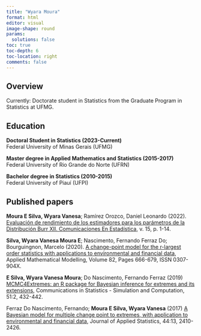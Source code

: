 ---
title: "Wyara Moura"
format: html
editor: visual
image-shape: round
params:
  solutions: false
toc: true
toc-depth: 6
toc-location: right
comments: false
---

## Overview

Currently: Doctorate student in Statistics from the Graduate Program in Statistics at UFMG.

## Education

**Doctoral Student in Statistics (2023-Current)**\
Federal University of Minas Gerais (UFMG)

**Master degree in Applied Mathematics and Statistics (2015-2017)**\
Federal University of Rio Grande do Norte (UFRN)

**Bachelor degree in Statistics (2010-2015)**\
Federal University of Piauí (UFPI)

## Published papers

<b>Moura E Silva, Wyara Vanesa</b>; Ramírez Orozco, Daniel Leonardo (2022). [Evaluación de rendimiento de los estimadores para los parámetros de la Distribución Burr XII. Comunicaciones En Estadística](https://dialnet.unirioja.es/servlet/articulo?codigo=8710099), v. 15, p. 1-14.

<b>Silva, Wyara Vanesa Moura E</b>; Nascimento, Fernando Ferraz Do; Bourguingnon, Marcelo (2020). [A change-point model for the r-largest order statistics with applications to environmental and financial data](https://doi.org/10.1016/j.apm.2020.01.064), Applied Mathematical Modelling, Volume 82, Pages 666-679, ISSN 0307-904X.

<b>E Silva, Wyara Vanesa Moura</b>; Do Nascimento, Fernando Ferraz (2019) [MCMC4Extremes: an R package for Bayesian inference for extremes and its extensions](https://doi.org/10.1080/03610918.2019.1653914), Communications in Statistics - Simulation and Computation, 51:2, 432-442.

Ferraz Do Nascimento, Fernando; <b>Moura E Silva, Wyara Vanesa</b> (2017) [A Bayesian model for multiple change point to extremes, with application to environmental and financial data](https://doi.org/10.1080/02664763.2016.1254733), Journal of Applied Statistics, 44:13, 2410-2426.
